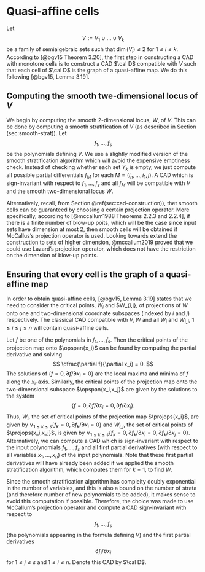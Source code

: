 # Quasi-affine cells { #sec:quasi-affine }

Let $$
V := V_1 \cup \ldots \cup V_k
$$
be a family of semialgebraic sets such that $\dim(V_i) \le 2$ for $1\le i \le k$.
According to [@bgv15 Theorem 3.20], the first step in constructing a CAD with monotone cells is to construct a CAD $\cal D$ compatible with $V$ such that each cell of $\cal D$ is the graph of a quasi-affine map. We do this following [@bgv15, Lemma 3.19].

## Computing the smooth twe-dimensional locus of $V$

We begin by computing the smooth 2-dimensional locus, $W$, of $V$. This can be done by computing a smooth stratification of $V$ (as described in Section \ref(sec:smooth-strat)). Let
$$
f_1,\ldots,f_s
$$
be the polynomials defining $V$. We use a slightly modified version of the smooth stratification algorithm which will avoid the expensive emptiness check.  Instead of checking whether each set $Y_k$ is empty, we just compute all possible partial differentials $f_M$ for each $M = (i_n,\ldots,i_1,j)$. A CAD which is sign-invariant with respect to $f_1,\ldots,f_s$ and all $f_M$ will be compatible with $V$ and the smooth two-dimensional locus $W$.

Alternatively, recall, from Section \@ref(sec:cad-construction)), thet smooth cells can be guaranteed by choosing a certain projection operator.
More specifically, according to [@mccallum1988 Theorems 2.2.3 and 2.2.4], if there is a finite number of blow-up poits, which will be the case since input sets have dimension at most 2, then smooth cells will be obtained if McCallus's projection operator is used.
Looking towards extend the construction to sets of higher dimension, @mccallum2019 proved that we could use Lazard's projection operator, which does not have the restriction on the dimension of blow-up points.

## Ensuring that every cell is the graph of a quasi-affine map

In order to obtain quasi-affine cells, [@bgv15, Lemma 3.19] states that we need to consider the critical points, $W_{i}$ and $W_{i,j}, of projections of $W$ onto one and two-dimensional coordnate subspaces (indexed by $i$ and $j$) respectively. The classical CAD compatible with $V, W$ and all $W_i$ and $W_{i,j}$, $1 \le i \le j \le n$ will contain quasi-affine cells.

Let $f$ be one of the polynomials in $f_1,\ldots,f_s$. Then the critical points of the projection map onto $\opspan{x_i}$ can be found by computing the partial derivative and solving
$$
\dfrac{\partial f}{\partial x_i} = 0.
$$
The solutions of $\{ f = 0, \partial f / \partial x_i = 0 \}$ are the local maxima and minima of $f$ along the $x_i$-axis. Similarly, the critical points of the projection map onto the two-dimensional subspace $\opspan{x_i,x_j}$ are given by the solutions to the system
$$
\{ f = 0, \partial f / \partial x_i = 0, \partial f / \partial x_j \}.
$$
Thus, $W_i$, the set of critical points of the projection map $\projops{x_i}$, are given by $\lor_{1 \le k \le s} \{ f_k = 0, \partial f_k / \partial x_i = 0 \}$ and $W_{i,j}$, the set of critical points of $\projops{x_i,x_j}$, is given by $\lor_{1 \le k \le s} \{ f_k = 0, \partial f_k / \partial x_i = 0, \partial f_k / \partial x_j = 0 \}$.
Alternatively, we can compute a CAD which is sign-invariant with respect to the input polynomials $f_1,\ldots,f_s$ and all first partial derivatives (with respect to all variables $x_1,\ldots,x_n$) of the input polynomials.
Note that these first partial derivatives will have already been added if we applied the smooth stratification algorithm, which computes them for $k=1$, to find $W$.

Since the smooth stratification algorithm has compleity doubly exponential in the number of variables, and this is also a bound on the number of strata (and therefore number of new polynomials to be added), it makes sense to avoid this computation if possible. Therefore, the choice was made to use McCallum's projection operator and compute a CAD sign-invariant with respect to $$f_1,\ldots,f_s$$ (the polynomials appearing in the formula defining $V$) and the first partial derivatives
$$
\partial f_j / \partial x_i
$$
for $1 \le j \le s$ and $1 \le i \le n$.
Denote this CAD by $\cal D$.

